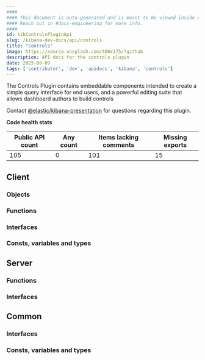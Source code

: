 ```yaml
---
####
#### This document is auto-generated and is meant to be viewed inside our experimental, new docs system.
#### Reach out in #docs-engineering for more info.
####
id: kibControlsPluginApi
slug: /kibana-dev-docs/api/controls
title: "controls"
image: https://source.unsplash.com/400x175/?github
description: API docs for the controls plugin
date: 2025-08-09
tags: ['contributor', 'dev', 'apidocs', 'kibana', 'controls']
---
```


The Controls Plugin contains embeddable components intended to create a simple query interface for end users, and a powerful editing suite that allows dashboard authors to build controls

Contact [@elastic/kibana-presentation](https://github.com/orgs/elastic/teams/kibana-presentation) for questions regarding this plugin.

**Code health stats**

| Public API count  | Any count | Items lacking comments | Missing exports |
|-------------------|-----------|------------------------|-----------------|
| 105 | 0 | 101 | 15 |

## Client

### Objects
<DocDefinitionList data={controlsObj.client.objects}/>

### Functions
<DocDefinitionList data={controlsObj.client.functions}/>

### Interfaces
<DocDefinitionList data={controlsObj.client.interfaces}/>

### Consts, variables and types
<DocDefinitionList data={controlsObj.client.misc}/>

## Server

### Functions
<DocDefinitionList data={controlsObj.server.functions}/>

### Interfaces
<DocDefinitionList data={controlsObj.server.interfaces}/>

## Common

### Interfaces
<DocDefinitionList data={controlsObj.common.interfaces}/>

### Consts, variables and types
<DocDefinitionList data={controlsObj.common.misc}/>

